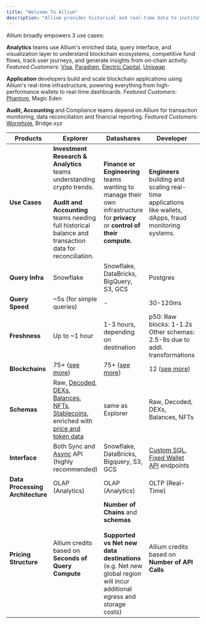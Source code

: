 ```yaml
---
title: "Welcome To Allium"
description: "Allium provides historical and real-time data to institutions and crypto enterprises."
---
```


Allium broadly empowers 3 use cases:

**Analytics** teams use Allium's enriched data, query interface, and visualization layer to understand blockchain ecosystems, competitive fund flows, track user journeys, and generate insights from on-chain activity. *Featured Customers:* [Visa](https://www.allium.so/post/visa-x-allium-making-sense-of-stablecoins), [Paradigm](https://phantom.com/learn/developers/jup-airdrop-at-phantom), [Electric Capital](https://www.allium.so/post/electric-capital-to-address-cross-chain-cnalytical-data-challenges-with-new-nft-venture), [Uniswap](https://www.allium.so/post/monitoring-the-dynamics-of-liquidity-providers-on-uniswap)

**Application&#x20;**&#x64;evelopers build and scale blockchain applications using Allium's real-time infrastructure, powering everything from high-performance wallets to real-time dashboards. *Featured Customers:* [Phantom](https://www.allium.so/post/the-inside-story-of-the-jup-airdrop-at-phantom), Magic Eden

**Audit, Accounting&#x20;**&#x61;nd Compliance teams depend on Allium for transaction monitoring, data reconciliation and financial reporting. *Featured Customers:* [Wormhole](https://www.allium.so/post/from-eligibility-to-sybil-detection-a-deep-dive-into-wormholes-multichain-airdrop), Bridge.xyz

| Products                         | Explorer                                                                                                                                                                                                                                                                                                                                                                                                                                                                                      | Datashares                                                                                                                                                      | Developer                                                                                                                                                                        | Datastreams                                                                                  |
| -------------------------------- | --------------------------------------------------------------------------------------------------------------------------------------------------------------------------------------------------------------------------------------------------------------------------------------------------------------------------------------------------------------------------------------------------------------------------------------------------------------------------------------------- | --------------------------------------------------------------------------------------------------------------------------------------------------------------- | -------------------------------------------------------------------------------------------------------------------------------------------------------------------------------- | -------------------------------------------------------------------------------------------- |
| **Use Cases**                    | **Investment Research & Analytics&#x20;**&#x74;eams understanding crypto trends.<br/><br/>**Audit and Accounting** teams needing full historical balance and transaction data for reconciliation.                                                                                                                                                                                                                                                                                                       | **Finance or Engineering&#x20;**&#x74;eams wanting to manage their own infrastructure for **privacy** or **control of their compute.**                          | **Engineers&#x20;**&#x62;uilding and scaling real-time applications like wallets, dApps, fraud monitoring systems.                                                               | **Engineers** building transaction monitoring systems or ingest their own real-time streams. |
| **Query Infra**                  | Snowflake                                                                                                                                                                                                                                                                                                                                                                                                                                                                                     | Snowflake, DataBricks, BigQuery, S3, GCS                                                                                                                        | Postgres                                                                                                                                                                         | -                                                                                            |
| **Query Speed**                  | \~5s (for simple queries)                                                                                                                                                                                                                                                                                                                                                                                                                                                                     | -                                                                                                                                                               | 30-120ms                                                                                                                                                                         | -                                                                                            |
| **Freshness**                    | Up to \~1 hour                                                                                                                                                                                                                                                                                                                                                                                                                                                                                | 1-3 hours, depending on destination                                                                                                                             | p50: Raw blocks: 1-1.2s Other schemas: 2.5-8s due to addl. transformations                                                                                                       | p50 of 3-5 seconds                                                                           |
| **Blockchains**                  | 75+ ([see more](https://docs.allium.so/historical-data/supported-blockchains))                                                                                                                                                                                                                                                                                                                                                                                                                | 75+ ([see more](https://docs.allium.so/historical-data/supported-blockchains))                                                                                  | 12 ([see more](https://docs.allium.so/real-time-data/supported-blockchains))                                                                                                     | 75+ ([see more](https://docs.allium.so/historical-data/supported-blockchains))               |
| **Schemas**                      | Raw, [Decoded](https://docs.allium.so/historical-data-vertical-view/decoded), [DEXs](https://docs.allium.so/historical-data-vertical-view/dex-trades), [Balances](https://docs.allium.so/historical-data-vertical-view/balances), [NFTs](https://docs.allium.so/historical-data-vertical-view/nft-trades), [Stablecoins](https://docs.allium.so/historical-data-vertical-view/stablecoins), enriched with [price and token data](https://docs.allium.so/historical-data-vertical-view/prices) | same as Explorer                                                                                                                                                | Raw, Decoded, DEXs, Balances, NFTs                                                                                                                                               | same as Explorer                                                                             |
| **Interface**                    | Both Sync and [Async](https://docs.allium.so/allium-products/allium-explorer/explorer-api/post-get-requests) API (highly recommended)                                                                                                                                                                                                                                                                                                                                                         | Snowflake, DataBricks, Bigquery, S3, GCS                                                                                                                        | [Custom SQL](https://docs.allium.so/allium-products/allium-developer/sql-api), [Fixed Wallet API](https://docs.allium.so/allium-products/allium-developer/wallet-apis) endpoints | Kafka, PubSub, SNS                                                                           |
| **Data Processing Architecture** | OLAP (Analytics)                                                                                                                                                                                                                                                                                                                                                                                                                                                                              | OLAP (Analytics)                                                                                                                                                | OLTP (Real-Time)                                                                                                                                                                 | Event Bus (Real-Time)                                                                        |
| **Pricing Structure**            | Allium credits based on **Seconds of Query Compute**                                                                                                                                                                                                                                                                                                                                                                                                                                          | **Number of Chains** and **schemas** <br/><br/> **Supported vs Net new data destinations&#x20;**(e.g. Net new global region will incur additional egress and storage costs) | Allium credits based on **Number of API Calls**                                                                                                                                  | **Number of Chains** and **schemas** <br/><br/> **Data Throughput** of Chains (Solana is 50x bigger)     |



